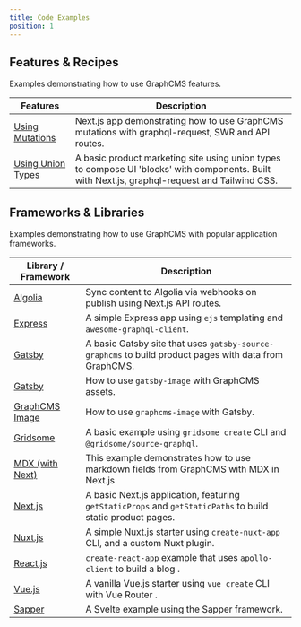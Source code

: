 ```yaml
---
title: Code Examples
position: 1
---
```


## Features & Recipes

Examples demonstrating how to use GraphCMS features.

| Features                                                                                         | Description                                                                                                                                    |
| ------------------------------------------------------------------------------------------------ | ---------------------------------------------------------------------------------------------------------------------------------------------- |
| [Using Mutations](https://github.com/GraphCMS/graphcms-examples/blob/master/using-mutations)     | Next.js app demonstrating how to use GraphCMS mutations with graphql-request, SWR and API routes.                                              |
| [Using Union Types](https://github.com/GraphCMS/graphcms-examples/blob/master/using-union-types) | A basic product marketing site using union types to compose UI 'blocks' with components. Built with Next.js, graphql-request and Tailwind CSS. |

## Frameworks & Libraries

Examples demonstrating how to use GraphCMS with popular application frameworks.

| Library / Framework                                                                                 | Description                                                                                                 |
| --------------------------------------------------------------------------------------------------- | ----------------------------------------------------------------------------------------------------------- |
| [Algolia](https://github.com/GraphCMS/graphcms-examples/blob/master/with-apollo-server)             | Sync content to Algolia via webhooks on publish using Next.js API routes.                                   |
| [Express](https://github.com/GraphCMS/graphcms-examples/blob/master/with-express)                   | A simple Express app using `ejs` templating and `awesome-graphql-client`.                                   |
| [Gatsby](https://github.com/GraphCMS/graphcms-examples/blob/master/with-gatsby)                     | A basic Gatsby site that uses `gatsby-source-graphcms` to build product pages with data from GraphCMS.      |
| [Gatsby](https://github.com/GraphCMS/graphcms-examples/blob/master/with-gatsby-image)               | How to use `gatsby-image` with GraphCMS assets.                                                             |
| [GraphCMS Image](https://github.com/GraphCMS/graphcms-examples/blob/master/with-graphcms-image)     | How to use `graphcms-image` with Gatsby.                                                                    |
| [Gridsome](https://github.com/GraphCMS/graphcms-examples/blob/master/with-gridsome)                 | A basic example using `gridsome create` CLI and `@gridsome/source-graphql`.                                 |
| [MDX (with Next)](https://github.com/GraphCMS/graphcms-examples/blob/master/with-nextjs-mdx-remote) | This example demonstrates how to use markdown fields from GraphCMS with MDX in Next.js                      |
| [Next.js](https://github.com/GraphCMS/graphcms-examples/blob/master/with-nextjs)                    | A basic Next.js application, featuring `getStaticProps` and `getStaticPaths` to build static product pages. |
| [Nuxt.js](https://github.com/GraphCMS/graphcms-examples/blob/master/with-nuxtjs)                    | A simple Nuxt.js starter using `create-nuxt-app` CLI, and a custom Nuxt plugin.                             |
| [React.js](https://github.com/GraphCMS/graphcms-examples/blob/master/with-reactjs)                  | `create-react-app` example that uses `apollo-client` to build a blog .                                      |
| [Vue.js](https://github.com/GraphCMS/graphcms-examples/blob/master/with-vuejs)                      | A vanilla Vue.js starter using `vue create` CLI with Vue Router .                                           |
| [Sapper](https://github.com/GraphCMS/graphcms-examples/blob/master/with-sapper)                     | A Svelte example using the Sapper framework.                                                                |
